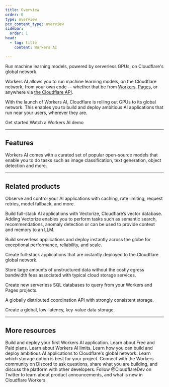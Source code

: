 ```yaml
---
title: Overview
order: 0
type: overview
pcx_content_type: overview
sidebar:
  order: 1
head:
  - tag: title
    content: Workers AI

---
```



<Description>

Run machine learning models, powered by serverless GPUs, on Cloudflare's global network. 
</Description>

<Plan type="workers-all" />

Workers AI allows you to run machine learning models, on the Cloudflare network, from your own code -- whether that be from [Workers](/workers/), [Pages](/pages/), or anywhere via [the Cloudflare API](/api/resources/workers/subresources/ai/methods/run/).

With the launch of Workers AI, Cloudflare is rolling out GPUs to its global network. This enables you to build and deploy ambitious AI applications that run near your users, wherever they are.

<div>
  <LinkButton href="/workers-ai/get-started">Get started</LinkButton>
  <LinkButton target="_blank" variant="secondary" icon="external" href="https://youtu.be/cK_leoJsBWY?si=4u6BIy_uBOZf9Ve8">Watch a Workers AI demo</LinkButton>
</div>


<Render file="custom_requirements" />

<Render file="file_issues" />

***

## Features

<Feature header="Models" href="/workers-ai/models/" cta="Browse models">

Workers AI comes with a curated set of popular open-source models that enable you to do tasks such as image classification, text generation, object detection and more.


</Feature>

***

## Related products

<RelatedProduct header="AI Gateway" href="/ai-gateway/" product="ai-gateway">

Observe and control your AI applications with caching, rate limiting, request retries, model fallback, and more.


</RelatedProduct>

<RelatedProduct header="Vectorize" href="/vectorize/" product="vectorize">

Build full-stack AI applications with Vectorize, Cloudflare’s vector database. Adding Vectorize enables you to perform tasks such as semantic search, recommendations, anomaly detection or can be used to provide context and memory to an LLM.


</RelatedProduct>

<RelatedProduct header="Workers" href="/workers/" product="workers">

Build serverless applications and deploy instantly across the globe for exceptional performance, reliability, and scale.


</RelatedProduct>

<RelatedProduct header="Pages" href="/pages/" product="pages">

Create full-stack applications that are instantly deployed to the Cloudflare global network.


</RelatedProduct>

<RelatedProduct header="R2" href="/r2/" product="r2">

Store large amounts of unstructured data without the costly egress bandwidth fees associated with typical cloud storage services.


</RelatedProduct>

<RelatedProduct header="D1" href="/d1/" product="d1">

Create new serverless SQL databases to query from your Workers and Pages projects.


</RelatedProduct>

<RelatedProduct header="Durable Objects" href="/durable-objects/" product="durable-objects">

A globally distributed coordination API with strongly consistent storage.


</RelatedProduct>

<RelatedProduct header="KV" href="/kv/" product="kv">

Create a global, low-latency, key-value data storage.


</RelatedProduct>

***

## More resources

<CardGrid>

<LinkTitleCard title="Get started" href="/workers-ai/get-started/workers-wrangler/" icon="open-book">
Build and deploy your first Workers AI application.
</LinkTitleCard>

<LinkTitleCard title="Plans" href="/workers-ai/platform/pricing/" icon="seti:shell">
Learn about Free and Paid plans.
</LinkTitleCard>

<LinkTitleCard title="Limits" href="/workers-ai/platform/limits/" icon="document">
Learn about Workers AI limits.
</LinkTitleCard>

<LinkTitleCard title="Use cases" href="/use-cases/ai/" icon="document">
Learn how you can build and deploy ambitious AI applications to Cloudflare's global network.
</LinkTitleCard>

<LinkTitleCard title="Storage options" href="/workers/platform/storage-options/" icon="open-book">
Learn which storage option is best for your project.
</LinkTitleCard>

<LinkTitleCard title="Developer Discord" href="https://discord.cloudflare.com" icon="discord">
Connect with the Workers community on Discord to ask questions, share what you are building, and discuss the platform with other developers.
</LinkTitleCard>

<LinkTitleCard title="@CloudflareDev" href="https://x.com/cloudflaredev" icon="x.com">
Follow @CloudflareDev on Twitter to learn about product announcements, and what is new in Cloudflare Workers.
</LinkTitleCard>

</CardGrid>
